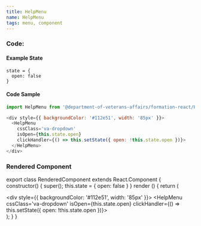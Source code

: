 ```yaml
---
title: HelpMenu
name: HelpMenu
tags: menu, component
---
```



### Code:

#### Example State
```
state = {
  open: false
}
```

#### Code Sample
```javascript
import HelpMenu from '@department-of-veterans-affairs/formation-react/HelpMenu'

<div style={{ backgroundColor: '#112e51', width: '85px' }}>
  <HelpMenu
    cssClass='va-dropdown'
    isOpen={this.state.open}
    clickHandler={() => this.setState({ open: !this.state.open })}>
  </HelpMenu>
</div>
```

### Rendered Component

export class RenderedComponent extends React.Component {
  constructor() {
    super();
    this.state = {
      open: false
    }
  }
  render () {
    return (
      <div className="site-c-reactcomp__rendered">
        <div style={{ backgroundColor: '#112e51', width: '85px' }}>
          <HelpMenu
            cssClass='va-dropdown'
            isOpen={this.state.open}
            clickHandler={() => this.setState({ open: !this.state.open })}>
          </HelpMenu>
        </div>
      </div>
    );
  }
}

<RenderedComponent />
